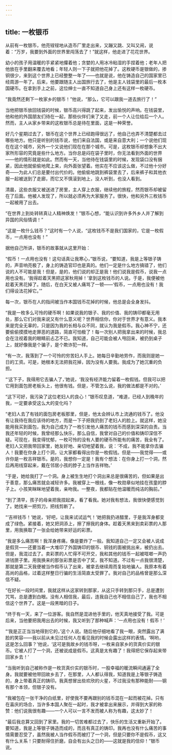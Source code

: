 ```yaml
---
---
---
```

title: 一枚银币
---



从前有一枚银币，他亮锃锃地从造币厂里走出来，又蹦又跳、又叫又闹，说着：“万岁，我要到外面的世界里闯荡去了！”就这样，他走进了花花世界。

幼小的孩子用温暖的手紧紧地攥着他；贪婪的人用冰冷粘湿的手捏着他；老年人把他放在手里翻来覆去地看；年轻人则一下子就把他花掉了。这枚硬币是银做的，掺铜很少，来到这个世界上已经整整一年了——也就是说，他在铸造自己的国家里已经周游一年了。后来，他要跟随主人出国旅行去了，他是主人钱袋里的最后一枚本国硬币。在拿到手上之前，这位绅士一直不知道自己身上还有这样一枚硬币。

“我竟然还剩下一枚家乡的银币！”他说，“那么，它可以跟我一道去旅行了！”

当他把银币放回钱袋的时候，银币高兴得跳了起来，发出愉悦的声响。在钱袋里，他和他的外国朋友们待在一起，那些伙伴们来了又走，前一个人让位给后一个人。然而，主人从家乡带来的这枚银币总是待在里面，这是一种荣誉。

好几个星期过去了，银币在这个世界上已经跑得很远了，他自己也弄不清楚都去过哪些地方。他只是听别的钱币说，他们来自法国，或是来自意大利；一个说他们现在在这个城市，另外一个又说他们现在在那个城市。可是，这枚银币却想象不出大家所形容的究竟是些什么地方。当你总是闷在袋子里时，你无法看到外面的世界——他的情形就是如此。然而有一天，当他待在钱袋里的时候，发现袋口没有捆紧，因此他就偷偷地爬上来，向外面张望着。他实在不应该这么做，不过他十分好奇——为此人们总是要付出代价的。他偷偷地跳到裤袋里去了，后来裤子和其他衣服一起被送到了走廊，而它又不慎滚到地上，没人听到，也没人看到。

清晨，这些衣服又被送进了房里，主人穿上衣服，继续他的旅程，然而银币却被留在了后面。他被人发现了，所以就必须再为大家服务了。很快，他和另外三枚钱币一起被用了出去。

“在世界上到处转转真让人精神焕发！”银币心想，“能认识到许多外乡人并了解到异国的风俗情调！”

“这是一枚什么钱币？”这时有一个人说，“这枚钱币不是我们国家的，它是一枚假币，一点用也没有！”

据他自己所讲，银币的故事就从这里开始：

“假币！一点用也没有！这句话真让我寒心，”银币说，“要知道，我是上等银子铸的，声音响亮极了，身上的铸造官印也是真的。他们一定是什么地方搞错了，他们说的人不可能是我！但是，是的，他们说的却正是我！他们说我是假币，说我一点用也没有。‘我得趁着天黑把这家秋用掉！’拿到这枚钱币的人说。于是，我便被他趁着天黑花掉了。随后，在白天又被人痛骂了一顿——‘假币，一点用也没有！我们得设法花掉它。’”

每一次，银币在人的指间被当作本国钱币花掉的时候，他总是会全身发抖。

“我是一枚多么可怜的硬币啊！如果说我的银子、我的价值、我的铸印都毫无用处，那么它们对我来说又有什么意义呢？世界相信你，你对于世界才有意义。我本来是完全无辜的，只是因为我的长相与众不同，就认为我是假币。我心神不宁，还要偷偷摸摸地走罪恶的道路，简直可怕极了！每一次别人把我拿出来的时候，我总会在注视着我的眼睛前忐忑不已。我知道，自己可能会被人甩回来，被扔到桌子上，就好像我是个骗子，是个欺诈犯一样。

“有一次，我落到了一个可怜的穷苦妇人手上。她每日辛勤地劳作，而我则是她一日的工资。可是，她根本无法把我花掉，因为没有人要我。我成为了她沉重的负担。

“‘这下子，我得用它去骗人了，’她说，‘我没有经济能力留着一枚假钱。但我可以把它用到面包房老板头上，他很有钱。但是，不管怎么说，我的做法都是不对的。’

“这下可好，我污染了这位老妇人的良心！”银币叹息道，“难道，已经人到晚年的我，一定要承受这么大的变化吗？

“老妇人去了有钱的面包房老板那里，但是，他太会辨认市上流通的钱币了。他没有让我待在我应该待的地方，而是一下子把我扔到了老妇人的脸上。就这样，她没能用我买到面包，我为自己成为了一枚引发他人痛苦的钱币而感到深深的自责。当我还年轻的时候，我曾经那么快乐，那么自信，我曾对自己的价值和铸印深信不疑。可现在，我变得忧郁，一枚可怜的没有人要的硬币所能有的痛苦，我全有了。老妇人又把我带回家里，她友好地、亲切地望着我，说：‘不成，我不能拿你去骗人！我要在你身上打个洞，让大家都看得出你是一枚假钱。但是——我觉得——或许你是一枚吉祥银币。是的，我想你一定是！我有个想法：在你身上打一个洞，然后再用线穿起来，戴在邻居小孩的脖子上当作吉祥物。’

“于是，她给我打了一个洞。身上被生生地打个洞出来总是很痛苦的，但如果是出于善意，那么痛苦就会减轻许多。我被穿上一根线，像一枚勋章似地挂在孩童的脖子上。小孩笑眯眯地望着我，亲吻我。一整夜，我都贴在他温暖而纯洁的胸前。”

“到了清早，孩子的母亲把我捏起来，看了看我。她对我有想法，我很快便感觉到了。她找来一把剪刀，把线剪断了。

“‘吉祥钱币！’她说，‘好吧，让我来试试运气！’她把我扔进醋里，于是我浑身都变成了绿色。紧接着，她又把洞添上，擦了擦我的身体。趁着天黑来到卖彩票的人那里，用我换取了一张会给她带来好运的彩票。

“我是多么痛苦啊！我浑身疼痛，像是要炸了一般。我知道自己一定又会被人说成是假货——还要当着一大堆印了外国铸印的银币、铜钱的面被挑出来，被扔出去。但是，我混过去了。卖彩票的人忙得不可开交，我和其他的钱币一起被哐啷一声扔进钱匣子里。用我换来的那张彩票是否中了奖，我不知道。不过有一点我很清楚，那就是第二天我便被当作假币认了出来，被拿去继续周而复始地骗人。我原本有着高尚的品格，过着这样整日行骗的生活简直太受罪了。我对自己的品格曾是那么深信不疑。

“在好长一段时间里，我就这样从这家转到那家，从这只手转到那只手，总是遭到咒骂，总是遭到白眼。没有人相信我，最后，连我自己也不相信自己了，我也不相信这个世界了。这是一段黑暗的日子。

“终于有一天，来了一位游客。我自然是混进他手里的，他天真地接受了我。可是后来，当他要把我用出去的时候，我又听到了那种喊声：‘一点用也没有！假币！’

“‘我是正正当当地得到它的，’这个人说。随后他仔细地看了我一眼，突然露出了满脸的笑容——我以前从未见过任何人在看见我的时候会露出这样的表情。‘啊哟，这是怎么回事？’他说，‘这可是我故乡的钱币呀，一枚来自家乡的货真价实的银币。它被人打了一个洞，还被说成是假币。这真是太有趣了！我得把它保存起来带回家乡去！’

“当我听到自己被称作是一枚货真价实的银币时，一股幸福的暖流瞬间通遍了全身。我就要被他带回故乡去了，在那里，人人都认得我，知道我是上等银子铸造的，身上带着真正的铸印。我真想冒出些欢欣的火星，不过我没有那种能耐——钢有那个本领，但银子没有。

“我被包在一张干净的白纸里，好使我不要再跟别的钱币混在一起而被花掉。只有在喜庆的场合，当许多本国人聚在一起时，我才被拿出来展示，并得到大家的称赞：他们说我很有趣——一个人可以一言不发而被人称为有趣，这太妙了！

“最后我总算又回到了家里。我的一切苦难都过去了，快乐的生活又重新开始了。要知道，我是上等银子铸造而成的，而且有真正的铸印。我再也没有什么痛苦的事情需要忍受了，虽然我被人当作假币而被打了一个洞，但是只要你不是假币，这又有什么关系！只要耐得住折磨，自会有出头之日的——这就是我的信仰！”银币说。